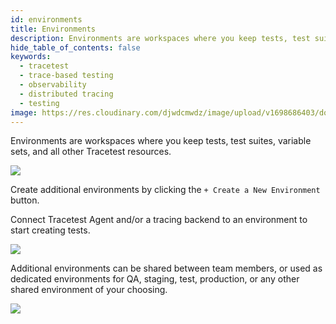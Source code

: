 ```yaml
---
id: environments
title: Environments
description: Environments are workspaces where you keep tests, test suites, variable sets, and all other Tracetest resources. Build integration and end-to-end tests with OpenTelemetry traces with Tracetest.
hide_table_of_contents: false
keywords:
  - tracetest
  - trace-based testing
  - observability
  - distributed tracing
  - testing
image: https://res.cloudinary.com/djwdcmwdz/image/upload/v1698686403/docs/Blog_Thumbnail_14_rsvkmo.jpg
---
```


Environments are workspaces where you keep tests, test suites, variable sets, and all other Tracetest resources.

![](https://res.cloudinary.com/djwdcmwdz/image/upload/v1712585521/docs/app.tracetest.io_organizations_ttorg_2179a9cd8ba8dfa5_environments_ttenv_231b49e808c29e6a_2_wgg8zl.png)

Create additional environments by clicking the `+ Create a New Environment` button.

Connect Tracetest Agent and/or a tracing backend to an environment to start creating tests.

![](https://res.cloudinary.com/djwdcmwdz/image/upload/v1712585314/docs/app.tracetest.io_organizations_ttorg_2179a9cd8ba8dfa5_environments_ttenv_231b49e808c29e6a_uhn9t6.png)

Additional environments can be shared between team members, or used as dedicated environments for QA, staging, test, production, or any other shared environment of your choosing.

![](https://res.cloudinary.com/djwdcmwdz/image/upload/v1712585450/docs/app.tracetest.io_organizations_ttorg_2179a9cd8ba8dfa5_environments_ttenv_231b49e808c29e6a_1_d0qwxl.png)
